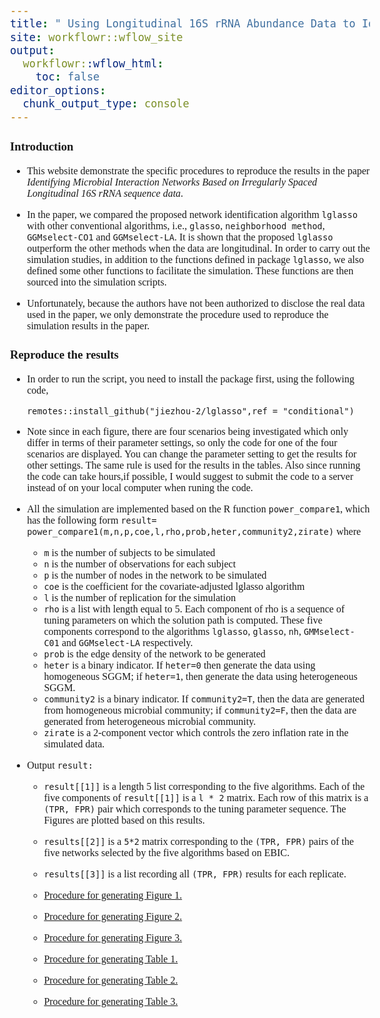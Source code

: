 ```yaml
---
title: " Using Longitudinal 16S rRNA Abundance Data to Identify Microbial Interaction Network"
site: workflowr::wflow_site
output:
  workflowr::wflow_html:
    toc: false
editor_options:
  chunk_output_type: console
---
```


<style type="text/css">

body, td {
   font-size: 16px;
   font-family: Calibri;
}
code.r{
  font-size: 12px;
}
pre {
  font-size: 20px
}
</style>





### Introduction

* This website demonstrate the specific procedures to reproduce the 
results in the paper *Identifying Microbial Interaction Networks Based on Irregularly Spaced Longitudinal 16S rRNA sequence data*.   

* In the paper, we compared the proposed network identification algorithm  `lglasso` with other conventional algorithms, i.e., `glasso`, `neighborhood method`, `GGMselect-CO1` and `GGMselect-LA`. It is shown that the proposed `lglasso` outperform the other methods when the data are  longitudinal. In order to carry out the simulation studies, in addition to the functions defined in  package `lglasso`, we also defined some other functions to facilitate the simulation. These functions are then  sourced into the simulation scripts. 

* Unfortunately, because the authors have not been authorized to disclose the real data used in the paper, we only demonstrate the procedure used to reproduce the simulation results in the paper.  


### Reproduce the results 
* In order to run the script, you need to install the package first,  using the following code,

    ``remotes::install_github("jiezhou-2/lglasso",ref = "conditional")``


* Note since in each figure, there are four scenarios being investigated which only differ in terms of their parameter settings, so only the code for one of the four scenarios are displayed. You can change the parameter setting to get the results for other settings. The same rule is used for the results in the  tables. Also since running the code can take hours,if possible, I would suggest to submit  the code to a server instead of on your local computer when runing the code.   

*  All the simulation are implemented based on the R function `power_compare1`, which has the following form ``result= power_compare1(m,n,p,coe,l,rho,prob,heter,community2,zirate) ``
where 

    + `m` is the number of subjects to be simulated
    + `n` is the number of observations for each subject
    + `p` is the number of nodes in the network to be simulated
    + `coe` is the coefficient for the covariate-adjusted lglasso algorithm
    + `l` is the number of replication for the simulation
    + `rho` is a list with length equal to 5. Each component of rho is a sequence of tuning parameters on which the solution path is computed. These five components correspond to the algorithms  `lglasso`, `glasso`, `nh`, `GMMselect-C01` and `GGMselect-LA` respectively. 
    + `prob` is the edge density of the network to be generated
    + `heter` is a binary indicator. If `heter=0` then generate the data using homogeneous SGGM; if `heter=1`, then generate the data using heterogeneous SGGM.
    + `community2` is a binary indicator. If `community2=T`, then the data are generated from homogeneous microbial community; if `community2=F`, then the data are generated from heterogeneous microbial community. 
    +  `zirate` is a 2-component vector which controls the zero inflation rate in the simulated data.\par 
    
* Output  `` result: ``
     
    +  `result[[1]]` is a length 5 list corresponding to the five algorithms.  Each of the five components of `result[[1]]` is a `l * 2` matrix. Each row of this matrix is   a `(TPR, FPR)` pair which corresponds to the tuning parameter sequence. The Figures are plotted based on this results.
    +  `results[[2]]` is a `5*2` matrix corresponding to the  `(TPR, FPR)` pairs of the five networks selected by the five algorithms based on EBIC. 
    +  `results[[3]]` is a list recording all `(TPR, FPR)` results for each replicate.  


  + [Procedure for generating Figure 1.](figure1.html)

  + [Procedure for generating Figure 2.](figure2.html)

  + [Procedure for generating Figure 3.](figure3.html)

  + [Procedure for generating Table 1.](table1.html)

  + [Procedure for generating Table 2.](table2.html)

  + [Procedure for generating Table 3.](table3.html)






